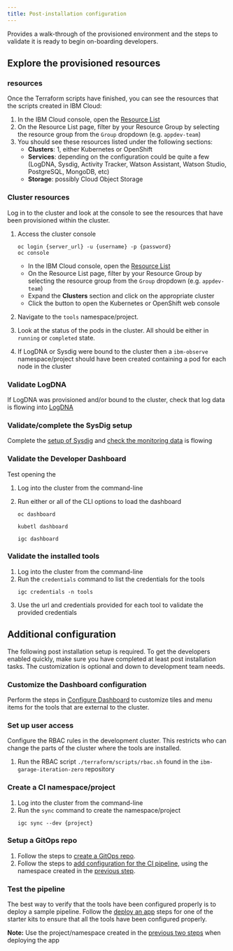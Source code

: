 ```yaml
---
title: Post-installation configuration
---
```



<PageDescription>

Provides a walk-through of the provisioned environment and the steps to validate it is ready to
begin on-boarding developers. 

</PageDescription>

## Explore the provisioned resources

### <Globals name="ic" /> resources

Once the Terraform scripts have finished, you can see the resources that the scripts created in IBM Cloud:

1. In the IBM Cloud console, open the [Resource List](https://cloud.ibm.com/resources "Resource list")
2. On the Resource List page, filter by your Resource Group by selecting the resource group from the `Group` dropdown (e.g. `appdev-team`)
3. You should see these resources listed under the following sections:
    - **Clusters**: 1, either Kubernetes or OpenShift
    - **Services**: depending on the configuration could be quite a few (LogDNA, Sysdig, Activity Tracker, Watson Assistant, Watson Studio, PostgreSQL, MongoDB, etc)
    - **Storage**: possibly Cloud Object Storage

### Cluster resources

Log in to the cluster and look at the console to see the resources that have been provisioned within the cluster.

1. Access the cluster console

    <Tabs>
    <Tab label="Hybrid">
    
    ```shell script
    oc login {server_url} -u {username} -p {password}
    oc console
    ```
   
    </Tab>
    <Tab label="IBM Cloud">

    - In the IBM Cloud console, open the [Resource List](https://cloud.ibm.com/resources "Resource list")
    - On the Resource List page, filter by your Resource Group by selecting the resource group from the `Group` dropdown (e.g. `appdev-team`)
    - Expand the **Clusters** section and click on the appropriate cluster
    - Click the button to open the Kubernetes or OpenShift web console
    
    </Tab>
    </Tabs>
    
2. Navigate to the `tools` namespace/project.
3. Look at the status of the pods in the cluster. All should be either in `running` or `completed` state.
4. If LogDNA or Sysdig were bound to the cluster then a `ibm-observe` namespace/project should have been created containing
a pod for each node in the cluster

### Validate LogDNA

If LogDNA was provisioned and/or bound to the cluster, check that log data is flowing into [LogDNA](/guides/log-management)

### Validate/complete the SysDig setup

Complete the [setup of Sysdig](/admin/sysdig-setup) and [check the monitoring data](/guides/monitoring) is flowing

### Validate the Developer Dashboard
 
Test opening the [<Globals name="dashboard" />](/getting-started/dashboard)

1. Log into the cluster from the command-line
2. Run either or all of the CLI options to load the dashboard 

    <Tabs>
    <Tab label="oc">
    
    ```shell script
    oc dashboard
    ```
   
    </Tab>
    <Tab label="kubectl">
    
    ```shell script
    kubetl dashboard
    ```
   
    </Tab>
    <Tab label="IGC">
    
    ```shell script
    igc dashboard
    ```
   
    </Tab>
    </Tabs>

### Validate the installed tools

1. Log into the cluster from the command-line
2. Run the [<Globals name="igccli" />](/getting-started/cli) `credentials` command to list the credentials for the tools
    ```shell script
    igc credentials -n tools
    ```
3. Use the url and credentials provided for each tool to validate the provided credentials

## Additional configuration

The following post installation setup is required. To get the developers enabled quickly, make sure you have 
completed at least post installation tasks. The customization is optional and down to development team needs.

### Customize the Dashboard configuration
 
Perform the steps in [Configure Dashboard](/admin/config-dashboard) to customize tiles and menu items for the tools
that are external to the cluster.

### Set up user access

Configure the RBAC rules in the development cluster. This restricts who can change the parts of the cluster where 
the tools are installed. 

1. Run the RBAC script `./terraform/scripts/rbac.sh` found in the `ibm-garage-iteration-zero` repository

### Create a CI namespace/project

1. Log into the cluster from the command-line
2. Run the [<Globals name="igccli" />](/getting-started/cli) `sync` command to create the namespace/project
    ```shell script
    igc sync --dev {project}
    ```

### Setup a GitOps repo

1. Follow the steps to [create a GitOps repo](/guides/continuous-delivery#set-up-the-gitops-repo).
2. Follow the steps to [add configuration for the CI pipeline](/guides/continuous-delivery#hook-the-ci-pipeline-to-the-cd-pipeline), using
the namespace created in the [previous step](#create-a-ci-namespaceproject).

### Test the pipeline

The best way to verify that the tools have been configured properly is to deploy a sample pipeline. Follow the 
[deploy an app](/getting-started-day-1/deploy-app) steps for one of the starter kits to ensure that all the tools have 
been configured properly. 

**Note:** Use the project/namespace created in the [previous two steps](#create-a-ci-namespaceproject) when deploying the app 
